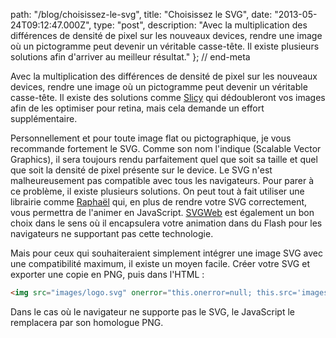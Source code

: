 
  path: "/blog/choisissez-le-svg",
  title: "Choisissez le SVG",
  date: "2013-05-24T09:12:47.000Z",
  type: "post",
  description: "Avec la multiplication des différences de densité de pixel sur les nouveaux devices, rendre une image où un pictogramme peut devenir un véritable casse-tête. Il existe plusieurs solutions afin d'arriver au meilleur résultat."
}; // end-meta

Avec la multiplication des différences de densité de pixel sur les nouveaux devices, rendre une image où un pictogramme peut devenir un véritable casse-tête. Il existe des solutions comme [Slicy](http://macrabbit.com/slicy/) qui dédoubleront vos images afin de les optimiser pour retina, mais cela demande un effort supplémentaire.

Personnellement et pour toute image flat ou pictographique, je vous recommande fortement le SVG. Comme son nom l'indique (Scalable Vector Graphics), il sera toujours rendu parfaitement quel que soit sa taille et quel que soit la densité de pixel présente sur le device. Le SVG n'est malheureusement pas compatible avec tous les navigateurs. Pour parer à ce problème, il existe plusieurs solutions. On peut tout à fait utiliser une librairie comme [Raphaël](http://raphaeljs.com/) qui, en plus de rendre votre SVG correctement, vous permettra de l'animer en JavaScript. [SVGWeb](http://code.google.com/p/svgweb/) est également un bon choix dans le sens où il encapsulera votre animation dans du Flash pour les navigateurs ne supportant pas cette technologie.

Mais pour ceux qui souhaiteraient simplement intégrer une image SVG avec une compatibilité maximum, il existe un moyen facile. Créer votre SVG et exporter une copie en PNG, puis dans l'HTML :

```html
<img src="images/logo.svg" onerror="this.onerror=null; this.src='images/logo.png'" alt="logo" />
```

Dans le cas où le navigateur ne supporte pas le SVG, le JavaScript le remplacera par son homologue PNG.

